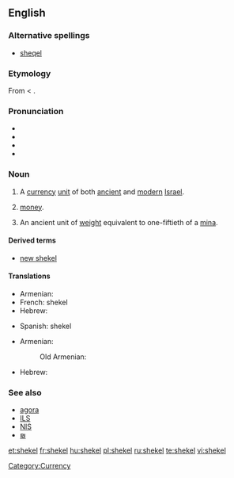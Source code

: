 {{was wotd|2006|November|22}}
==English==
{{wikipedia}}

===Alternative spellings===
* [[sheqel]]

===Etymology===
From {{etyl|he}} {{term|sc=Hebr|שקל|tr=sheqel}} < {{term|sc=Hebr|שקל|tr=shaqal||to [[weigh]]}}.

===Pronunciation===
* {{IPA|/'ʃekəl/}}
* {{audio|en-us-shekel.ogg|Audio (US)}}
* {{rhymes|ɛkəl}}
* {{hyphenation|'''shek|el'''}}

===Noun===
{{en-noun|pl2=shekalim}}

# A [[currency]] [[unit]] of both [[ancient]] and [[modern]] [[Israel]].
# {{context|informal}} [[money]].
# An ancient unit of [[weight]] equivalent to one-fiftieth of a [[mina]].

====Derived terms====
* [[new shekel]]

====Translations====
{{trans-top|currency unit in Israel}}
* Armenian: {{t|hy|շեկել|tr=šekel|sc=Armn}}
* French: shekel {{m}}
* Hebrew: {{t+|he|שקל|tr=shekel|m}}
{{trans-mid}}
* Spanish: shekel {{m}}
{{trans-bottom}}
{{trans-top|ancient unit of weight}}
* Armenian: {{t|hy|սիկղ|sc=Armn|tr=sikġ}}
*: Old Armenian: {{t|xcl|սիկղ|sc=Armn|tr=sikł}}
* Hebrew: {{t+|he|שקל|tr=shekel|m}}
{{trans-mid}}
{{trans-bottom}}

===See also===
* [[agora]]
* [[ILS]]
* [[NIS]]
* [[₪]]

[[Category:Currency]]

[[et:shekel]]
[[fr:shekel]]
[[hu:shekel]]
[[pl:shekel]]
[[ru:shekel]]
[[te:shekel]]
[[vi:shekel]]